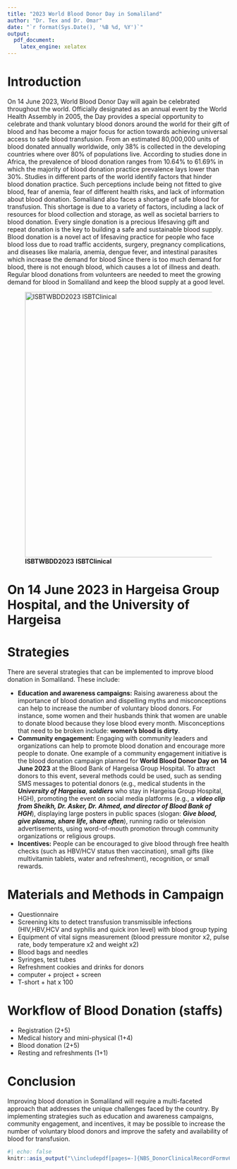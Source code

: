 ```yaml
---
title: "2023 World Blood Donor Day in Somaliland"
author: "Dr. Tex and Dr. Omar"
date: "`r format(Sys.Date(), '%B %d, %Y')`"
output: 
  pdf_document:
    latex_engine: xelatex
---
```

<!-- header-includes:
- \usepackage{pdfpages}
-->


# Introduction

<!-- On June 14, 2023, World Blood Donor Day will be celebrated to thank voluntary blood donors and promote universal access to safe blood transfusion. Despite 80 million units of blood being donated annually worldwide, only 38% is collected in developing countries where over 80% of the population lives. In Africa, blood donation rates are low due to fears of anemia and health risks, and lack of information. Somaliland also faces a shortage of safe blood due to lack of resources and societal barriers. Regular blood donations from volunteers are needed to meet the growing demand for blood in Somaliland.-->

On 14 June 2023, World Blood Donor Day will again be celebrated throughout the world. Officially designated as an annual event by the World Health Assembly in 2005, the Day provides a special opportunity to celebrate and thank voluntary blood donors around the world for their gift of blood and has become a major focus for action towards achieving universal access to safe blood transfusion.
From an estimated 80,000,000 units of blood donated annually worldwide, only 38% is collected in the developing countries where over 80% of populations live.
According to studies done in Africa, the prevalence of blood donation ranges from 10.64% to 61.69% in which the majority of blood donation practice prevalence lays lower than 30%. Studies in different parts of the world identify factors that hinder blood donation practice. Such perceptions include being not fitted to give blood, fear of anemia, fear of different health risks, and lack of information about blood donation.
Somaliland also faces a shortage of safe blood for transfusion. This shortage is due to a variety of factors, including a lack of resources for blood collection and storage, as well as societal barriers to blood donation.
Every single donation is a precious lifesaving gift and repeat donation is the key to building a safe and sustainable blood supply.
Blood donation is a novel act of lifesaving practice for people who face blood loss due to road traffic accidents, surgery, pregnancy complications, and diseases like malaria, anemia, dengue fever, and intestinal parasites which increase the demand for blood
Since there is too much demand for blood, there is not enough blood, which causes a lot of illness and death. Regular blood donations from volunteers are needed to meet the growing demand for blood in Somaliland and keep the blood supply at a good level.


<!--Blood donation is a critical component of healthcare systems, providing life-saving treatments for a variety of conditions. However, many countries, particularly those in sub-Saharan Africa, face challenges in maintaining a safe and sufficient blood supply. In order to improve blood safety and availability, innovative intervention strategies must be developed and implemented.-->


<!--# Project Plan for World Blood Donor Day in Hargeisa
The slogan for 2023 World Blood Donor Day campaign is ***Give blood, give plasma, share life, share often***.  It focuses on patients requiring life-long transfusion support and underlines the role every single person can play, by giving the valuable gift of blood. It also highlights the importance of giving blood regularly to create a safe and sustainable supply of blood and blood products for timely treatment.-->


![**ISBTWBDD2023** **ISBTClinical**](wbdd-2023-banner.png){width=600}


# On 14 June 2023 in Hargeisa Group Hospital, and the University of Hargeisa


```{=tex}
\clearpage
```

# Strategies

There are several strategies that can be implemented to improve blood donation in Somaliland. These include:

- **Education and awareness campaigns:** Raising awareness about the importance of blood donation and dispelling myths and misconceptions can help to increase the number of voluntary blood donors. For instance, some women and their husbands think that women are unable to donate blood because they lose blood every month. Misconceptions that need to be broken include: **women's blood is dirty**.
- **Community engagement:** Engaging with community leaders and organizations can help to promote blood donation and encourage more people to donate. One example of a community engagement initiative is the blood donation campaign planned for **World Blood Donor Day on 14 June 2023** at the Blood Bank of Hargeisa Group Hospital. To attract donors to this event, several methods could be used, such as sending SMS messages to potential donors (e.g., medical students in the ***University of Hargeisa***, ***soldiers*** who stay in Hargeisa Group Hospital, HGH), promoting the event on social media platforms (e.g., a ***video clip from Sheikh, Dr. Asker, Dr. Ahmed, and director of Blood Bank of HGH***), displaying large posters in public spaces (slogan: ***Give blood, give plasma, share life, share often***), running radio or television advertisements, using word-of-mouth promotion through community organizations or religious groups.
- **Incentives:** People can be encouraged to give blood through free health checks (such as HBV/HCV status then vaccination), small gifts (like multivitamin tablets, water and refreshment), recognition, or small rewards.

# Materials and Methods in Campaign
- Questionnaire
-	Screening kits to detect transfusion transmissible infections (HIV,HBV,HCV and syphilis and quick iron level) with blood group typing
- Equipment of vital signs measurement (blood pressure monitor x2, pulse rate, body temperature x2 and weight x2)
-	Blood bags and needles
-	Syringes, test tubes
-	Refreshment cookies and drinks for donors
- computer + project + screen
- T-short + hat x 100


# Workflow of Blood Donation (staffs)
-	Registration (2+5)
-	Medical history and mini-physical (1+4)
-	Blood donation (2+5)
-	Resting and refreshments (1+1)


# Conclusion

Improving blood donation in Somaliland will require a multi-faceted approach that addresses the unique challenges faced by the country. By implementing strategies such as education and awareness campaigns, community engagement, and incentives, it may be possible to increase the number of voluntary blood donors and improve the safety and availability of blood for transfusion.

<!-- : Safe blood supply in sub-Saharan Africa: challenges and opportunities - The Lancet Haematology Series | Haematological Care Priorities in sub-Saharan Africa | Volume 8, ISSUE 10, e770-e776, October 2021 -->

<!--#| message: false; /mnt/c/Users/User/Downloads/-->
```r
#| echo: false
knitr::asis_output("\\includepdf[pages=-]{NBS_DonorClinicalRecordFormv6Jan2021_and_questionare.pdf}")

```
